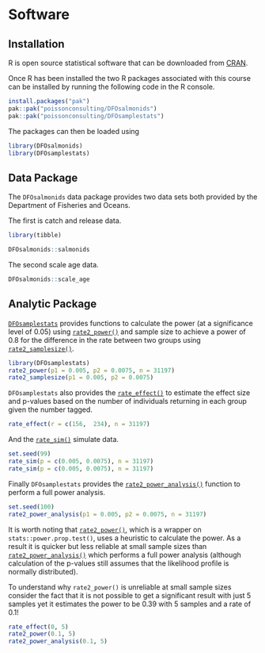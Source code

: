 # Software

## Installation

R is open source statistical software that can be downloaded from [CRAN](https://cran.r-project.org/).

Once R has been installed the two R packages associated with this course can be installed by running the following code in the R console.
```r
install.packages("pak")
pak::pak("poissonconsulting/DFOsalmonids")
pak::pak("poissonconsulting/DFOsamplestats")
```

The packages can then be loaded using

```r
library(DFOsalmonids)
library(DFOsamplestats)
```

## Data Package

The `DFOsalmonids` data package provides two data sets both provided by the Department of Fisheries and Oceans.

The first is catch and release data.

```r
library(tibble)

DFOsalmonids::salmonids
```

The second scale age data.

```r
DFOsalmonids::scale_age
```

## Analytic Package

[`DFOsamplestats`](https://poissonconsulting.github.io/DFOsamplestats/index.html) provides functions to calculate the power (at a significance level of 0.05) using [`rate2_power()`](https://poissonconsulting.github.io/DFOsamplestats/reference/rate2_power.html) and sample size to achieve a power of 0.8 for the difference in the rate between two groups using [`rate2_samplesize()`](https://poissonconsulting.github.io/DFOsamplestats/reference/rate2_samplesize.html).

```r
library(DFOsamplestats)
rate2_power(p1 = 0.005, p2 = 0.0075, n = 31197)
rate2_samplesize(p1 = 0.005, p2 = 0.0075)
```

`DFOsamplestats` also provides the [`rate_effect()`](https://poissonconsulting.github.io/DFOsamplestats/reference/rate_effect.html) to estimate the effect size and p-values  based on the number of individuals returning in each group given the number tagged.

```r
rate_effect(r = c(156,  234), n = 31197)
```

And the [`rate_sim()`](https://poissonconsulting.github.io/DFOsamplestats/reference/rate_sim.html) simulate data.

```r
set.seed(99)
rate_sim(p = c(0.005, 0.0075), n = 31197)
rate_sim(p = c(0.005, 0.0075), n = 31197)
```

Finally `DFOsamplestats` provides the [`rate2_power_analysis()`](https://poissonconsulting.github.io/DFOsamplestats/reference/rate2_power_analysis.html) function to perform a full power analysis.

```r
set.seed(100)
rate2_power_analysis(p1 = 0.005, p2 = 0.0075, n = 31197)
```

It is worth noting that [`rate2_power()`](https://poissonconsulting.github.io/DFOsamplestats/reference/rate2_power.html), which is a wrapper on `stats::power.prop.test()`,
uses a heuristic to calculate the power.
As a result it is quicker but less reliable at small sample sizes than [`rate2_power_analysis()`](https://poissonconsulting.github.io/DFOsamplestats/reference/rate2_power_analysis.html) which performs a full power analysis (although calculation of the p-values still assumes that the likelihood profile is normally distributed).

To understand why `rate2_power()` is unreliable at small sample sizes consider the fact that it is not possible to get a significant result with just 5 samples yet it estimates the power to be 0.39 with 5 samples and a rate of 0.1!

```r
rate_effect(0, 5)
rate2_power(0.1, 5)
rate2_power_analysis(0.1, 5)
```
